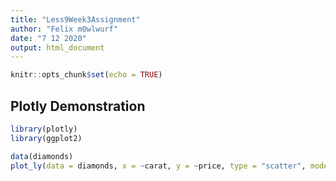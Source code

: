 ---
title: "Less9Week3Assignment"
author: "Felix m0wlwurf"
date: "7 12 2020"
output: html_document
---

```{r setup, include=FALSE}
knitr::opts_chunk$set(echo = TRUE)
```

## Plotly Demonstration

```{r include=FALSE}
library(plotly)
library(ggplot2)
```

```{r, messages = FALSE, warning = FALSE}
data(diamonds)
plot_ly(data = diamonds, x = ~carat, y = ~price, type = "scatter", mode = "markers", color = ~cut)
```